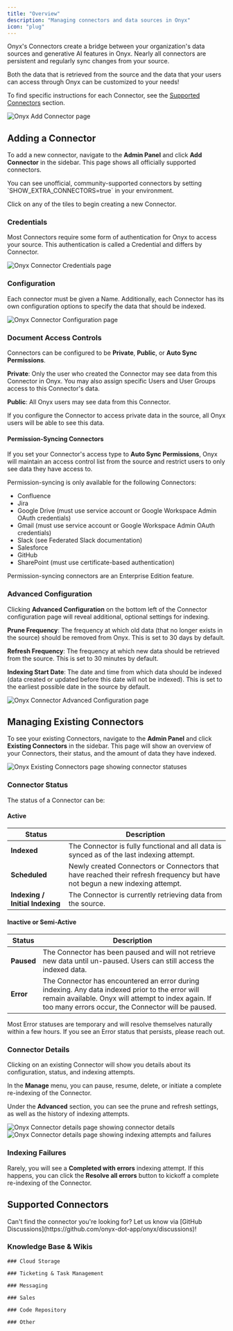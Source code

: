 ```yaml
---
title: "Overview"
description: "Managing connectors and data sources in Onyx"
icon: "plug"
---
```


Onyx's Connectors create a bridge between your organization's data sources and generative AI features in Onyx.
Nearly all connectors are persistent and regularly sync changes from your source.

<Note>
  Both the data that is retrieved from the source and the data that your users can access through Onyx can be customized
  to your needs!
</Note>

To find specific instructions for each Connector, see the [Supported Connectors](#supported-connectors) section.

<img className="rounded-image" src="/assets/admin/connectors/add_connector.png" alt="Onyx Add Connector page" />

## Adding a Connector

To add a new connector, navigate to the **Admin Panel** and click **Add Connector** in the sidebar.
This page shows all officially supported connectors.

<Info>
  You can see unofficial, community-supported connectors by setting `SHOW_EXTRA_CONNECTORS=true` in your environment.
</Info>

Click on any of the tiles to begin creating a new Connector.

### Credentials

Most Connectors require some form of authentication for Onyx to access your source.
This authentication is called a Credential and differs by Connector.

<img className="rounded-image" src="/assets/admin/connectors/generic_credentials.png" alt="Onyx Connector Credentials page" />

### Configuration

Each connector must be given a Name. Additionally,
each Connector has its own configuration options to specify the data that should be indexed.

<img className="rounded-image" src="/assets/admin/connectors/generic_config.png" alt="Onyx Connector Configuration page" />

### Document Access Controls

Connectors can be configured to be **Private**, **Public**, or **Auto Sync Permissions**.

**Private**: Only the user who created the Connector may see data from this Connector in Onyx.
You may also assign specific Users and User Groups access to this Connector's data.

**Public**: All Onyx users may see data from this Connector.

<Warning>
  If you configure the Connector to access private data in the source, all Onyx users will be able to see this data.
</Warning>

#### Permission-Syncing Connectors

If you set your Connector's access type to **Auto Sync Permissions**,
Onyx will maintain an access control list from the source and restrict users to only see data they have access to.

Permission-syncing is only available for the following Connectors:
- Confluence
- Jira
- Google Drive (must use service account or Google Workspace Admin OAuth credentials)
- Gmail (must use service account or Google Workspace Admin OAuth credentials)
- Slack (see Federated Slack documentation)
- Salesforce
- GitHub
- SharePoint (must use certificate-based authentication)

<Note>
  Permission-syncing connectors are an Enterprise Edition feature.
</Note>

### Advanced Configuration

Clicking **Advanced Configuration** on the bottom left of the Connector configuration page will reveal additional,
optional settings for indexing.

**Prune Frequency**: The frequency at which old data (that no longer exists in the source) should be removed from Onyx.
This is set to 30 days by default.

**Refresh Frequency**: The frequency at which new data should be retrieved from the source.
This is set to 30 minutes by default.

**Indexing Start Date**:
The date and time from which data should be indexed (data created or updated before this date will not be indexed).
This is set to the earliest possible date in the source by default.

<img className="rounded-image" src="/assets/admin/connectors/generic_advanced_config.png" alt="Onyx Connector Advanced Configuration page" />

## Managing Existing Connectors

To see your existing Connectors, navigate to the **Admin Panel** and click **Existing Connectors** in the sidebar.
This page will show an overview of your Connectors, their status, and the amount of data they have indexed.

<img className="rounded-image" src="/assets/admin/connectors/indexing_status.png" alt="Onyx Existing Connectors page showing connector statuses" />

### Connector Status

The status of a Connector can be:

#### Active

| Status | Description |
| --- | --- |
| **Indexed** | The Connector is fully functional and all data is synced as of the last indexing attempt. |
| **Scheduled** | Newly created Connectors or Connectors that have reached their refresh frequency but have not begun a new indexing attempt. |
| **Indexing / Initial Indexing** | The Connector is currently retrieving data from the source. |

#### Inactive or Semi-Active

| Status | Description |
| --- | --- |
| **Paused** | The Connector has been paused and will not retrieve new data until un-paused. Users can still access the indexed data. |
| **Error** | The Connector has encountered an error during indexing. Any data indexed prior to the error will remain available. Onyx will attempt to index again. If too many errors occur, the Connector will be paused. |

<Note>
  Most Error statuses are temporary and will resolve themselves naturally within a few hours.
  If you see an Error status that persists, please reach out.
</Note>

### Connector Details

Clicking on an existing Connector will show you details about its configuration, status, and indexing attempts.

In the **Manage** menu, you can pause, resume, delete, or initiate a complete re-indexing of the Connector.

Under the **Advanced** section, you can see the prune and refresh settings, as well as the history of indexing attempts.

<img className="rounded-image" src="/assets/admin/connectors/connector_details.png" alt="Onyx Connector details page showing connector details" />

<img className="rounded-image" src="/assets/admin/connectors/indexing_attempts.png" alt="Onyx Connector details page showing indexing attempts and failures" />

### Indexing Failures

Rarely, you will see a **Completed with errors** indexing attempt. If this happens,
you can click the **Resolve all errors** button to kickoff a complete re-indexing of the Connector.

## Supported Connectors

<Warning>
  Can't find the connector you're looking for?
  Let us know via [GitHub Discussions](https://github.com/onyx-dot-app/onyx/discussions)!
</Warning>

### Knowledge Base & Wikis

<Columns cols={3}>
  <Card title="Confluence" icon="confluence" href="/admin/connectors/official/confluence" horizontal/>

  <Card title="SharePoint" icon="microsoft" href="/admin/connectors/official/sharepoint" horizontal/>

  <Card title="Notion" icon="notion" href="/admin/connectors/official/notion" horizontal/>

  <Card title="BookStack" icon="book" href="/admin/connectors/official/bookstack" horizontal/>

  <Card title="Document360" icon="file-text" href="/admin/connectors/official/document360" horizontal/>

  <Card title="Discourse" icon="comments" href="/admin/connectors/official/discourse" horizontal/>

  <Card title="GitBook" icon="book-open" href="/admin/connectors/official/gitbook" horizontal/>

  <Card title="Slab" icon="book" href="/admin/connectors/official/slab" horizontal/>

  <Card title="Outline" icon="book" href="/admin/connectors/official/outline" horizontal/>

  <Card title="Google Sites" icon="google" href="/admin/connectors/official/google_sites" horizontal/>

  <Card title="Guru" icon="lightbulb" href="/admin/connectors/official/guru" horizontal/>
</Columns>

    ### Cloud Storage

<Columns cols={3}>
  <Card title="Google Drive" icon="google-drive" href="/admin/connectors/official/google_drive/overview" horizontal/>

  <Card title="Dropbox" icon="dropbox" href="/admin/connectors/official/dropbox" horizontal/>

  <Card title="AWS S3" icon="aws" href="/admin/connectors/official/s3/overview" horizontal/>

  <Card title="Google Storage" icon="google" href="/admin/connectors/official/google_storage" horizontal/>

  <Card title="Egnyte" icon="cloud" href="/admin/connectors/official/egnyte" horizontal/>

  <Card title="Oracle Storage" icon="cloud" href="/admin/connectors/official/oci_storage" horizontal/>

  <Card title="Cloudflare R2" icon="cloud" href="/admin/connectors/official/r2" horizontal/>
</Columns>

    ### Ticketing & Task Management

<Columns cols={3}>
  <Card title="Jira" icon="jira" href="/admin/connectors/official/jira" horizontal/>

  <Card title="Zendesk" icon="headset" href="/admin/connectors/official/zendesk" horizontal/>

  <Card title="Airtable" icon="table" href="/admin/connectors/official/airtable" horizontal/>

  <Card title="Linear" icon="linear" href="/admin/connectors/official/linear" horizontal/>

  <Card title="Freshdesk" icon="headset" href="/admin/connectors/official/freshdesk" horizontal/>

  <Card title="Asana" icon="check" href="/admin/connectors/official/asana" horizontal/>

  <Card title="ClickUp" icon="mouse-pointer" href="/admin/connectors/official/clickup" horizontal/>

  <Card title="ProductBoard" icon="trello" href="/admin/connectors/official/productboard" horizontal/>
</Columns>

    ### Messaging

<Columns cols={3}>
  <Card title="Slack" icon="slack" href="/admin/connectors/official/slack/slack_federated" horizontal/>

  <Card title="Microsoft Teams" icon="microsoft" href="/admin/connectors/official/teams" horizontal/>

  <Card title="Gmail" icon="envelope" href="/admin/connectors/official/gmail/overview" horizontal/>

  <Card title="Discord" icon="discord" href="/admin/connectors/official/discord" horizontal/>

  <Card title="XenForo" icon="comments" href="/admin/connectors/official/xenforo" horizontal/>

  <Card title="Zulip" icon="zulip" href="/admin/connectors/official/zulip" horizontal/>
</Columns>

    ### Sales

<Columns cols={3}>
  <Card title="Salesforce" icon="salesforce" href="/admin/connectors/official/salesforce" horizontal/>

  <Card title="HubSpot" icon="hubspot" href="/admin/connectors/official/hubspot" horizontal/>

  <Card title="Gong" icon="phone" href="/admin/connectors/official/gong" horizontal/>

  <Card title="Fireflies" icon="microphone" href="/admin/connectors/official/fireflies" horizontal/>

  <Card title="Highspot" icon="chart-line" href="/admin/connectors/official/highspot" horizontal/>
</Columns>

    ### Code Repository

<Columns cols={3}>
  <Card title="GitHub" icon="github" href="/admin/connectors/official/github" horizontal/>

  <Card title="GitLab" icon="gitlab" href="/admin/connectors/official/gitlab" horizontal/>

  <Card title="Bitbucket" icon="bitbucket" href="/admin/connectors/official/bitbucket" horizontal/>
</Columns>

    ### Other

<Columns cols={3}>
  <Card title="Web Scraper" icon="globe" href="/admin/connectors/official/web" horizontal/>

  <Card title="File Upload" icon="upload" href="/admin/connectors/official/file" horizontal/>
</Columns>
